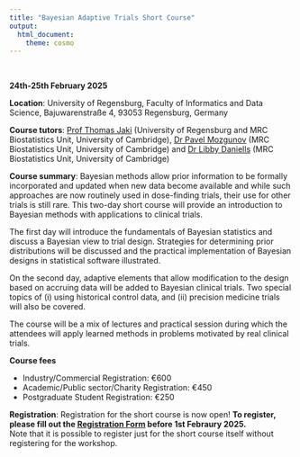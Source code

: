 ```yaml
---
title: "Bayesian Adaptive Trials Short Course"
output:
  html_document:
    theme: cosmo
---
```


<!-- <style type="text/css"> -->

<!-- body { -->

<!--  background-image: url("coming_soon.jpg"); -->

<!--  background-position: center top; -->

<!--  background-size: 100% auto; -->

<!-- } -->

<!-- </style>  -->

```{=html}
<style type="text/css">
h1.title {
  font-size: 36px;
  color: DarkRed;
  text-align: center;
}
</style>
```

<br/>

**24th-25th February 2025** <br/>

**Location**: University of Regensburg, Faculty of Informatics and Data Science, Bajuwarenstraße 4, 93053 Regensburg, Germany


**Course tutors**: [Prof Thomas Jaki](https://www.mrc-bsu.cam.ac.uk/staff/thomas-jaki) (University of Regensburg and MRC Biostatistics Unit, University of Cambridge), [Dr Pavel Mozgunov](https://www.mrc-bsu.cam.ac.uk/staff/pavel-mozgunov) (MRC Biostatistics Unit, University of Cambridge) and [Dr Libby Daniells](https://www.mrc-bsu.cam.ac.uk/staff/libby-daniells) (MRC Biostatistics Unit, University of Cambridge) <br/>

**Course summary**: Bayesian methods allow prior information to be formally incorporated and updated when new data become available and while such approaches are now routinely used in dose-finding trials, their use for other trials is still rare. This two-day short course will provide an introduction to Bayesian methods with applications to clinical trials. <br/>

The first day will introduce the fundamentals of Bayesian statistics and discuss a Bayesian view to trial design. Strategies for determining prior distributions will be discussed and the practical implementation of Bayesian designs in statistical software illustrated.<br/>

On the second day, adaptive elements that allow modification to the design based on accruing data will be added to Bayesian clinical trials. Two special topics of (i) using historical control data, and (ii) precision medicine trials will also be covered. <br/>

The course will be a mix of lectures and practical session during which the attendees will apply learned methods in problems motivated by real clinical trials. <br/>

**Course fees**
<ul>
  <li>Industry/Commercial Registration: €600</li>
  <li>Academic/Public sector/Charity Registration: €450</li>
  <li>Postgraduate Student Registration: €250</li>
</ul>

**Registration**: 
Registration for the short course is now open! **To register, please fill out the [Registration Form](https://www.conftool.org/admtp2025/) before 1st Febraury 2025.** <br/> Note that it is possible to register just for the short course itself without registering for the workshop.
 